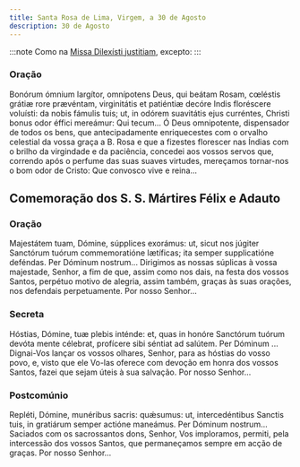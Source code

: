 ```yaml
---
title: Santa Rosa de Lima, Virgem, a 30 de Agosto
description: 30 de Agosto
---
```


:::note
Como na [Missa Dilexísti justitiam](/missal/comum/20virgemnaomartir1), excepto:
:::

### Oração

<div class="side-by-side not-content">
  <span>
    Bonórum ómnium largítor, omnípotens Deus, qui beátam Rosam, cœléstis grátiæ rore prævéntam,
    virginitátis et patiéntiæ decóre Indis floréscere voluísti: da nobis fámulis tuis; ut, in odórem
    suavitátis ejus curréntes, Christi bonus odor éffici mereámur: Qui tecum...
  </span>
  <span>
    Ó Deus omnipotente, dispensador de todos os bens, que antecipadamente enriquecestes com o
    orvalho celestial da vossa graça a B. Rosa e que a fizestes florescer nas Índias com o brilho da
    virgindade e da paciência, concedei aos vossos servos que, correndo após o perfume das suas
    suaves virtudes, mereçamos tornar-nos o bom odor de Cristo: Que convosco vive e reina...
  </span>
</div>

## Comemoração dos S. S. Mártires Félix e Adauto

### Oração

<div class="side-by-side not-content">
  <span>
    Majestátem tuam, Dómine, súpplices exorámus: ut, sicut nos júgiter Sanctórum tuórum
    commemoratióne lætíficas; ita semper supplicatióne deféndas. Per Dóminum nostrum...
  </span>
  <span>
    Dirigimos as nossas súplicas à vossa majestade, Senhor, a fim de que, assim como nos dais, na
    festa dos vossos Santos, perpétuo motivo de alegria, assim também, graças às suas orações, nos
    defendais perpetuamente. Por nosso Senhor...
  </span>
</div>

### Secreta

<div class="side-by-side not-content">
  <span>
    Hóstias, Dómine, tuæ plebis inténde: et, quas in honóre Sanctórum tuórum devóta mente célebrat,
    profícere sibi séntiat ad salútem. Per Dóminum ...
  </span>
  <span>
    Dignai-Vos lançar os vossos olhares, Senhor, para as hóstias do vosso povo, e, visto que ele
    Vo-las oferece com devoção em honra dos vossos Santos, fazei que sejam úteis à sua salvação. Por
    nosso Senhor...
  </span>
</div>

### Postcomúnio

<div class="side-by-side not-content">
  <span>
    Repléti, Dómine, munéribus sacris: quǽsumus: ut, intercedéntibus Sanctis tuis, in gratiárum
    semper actióne maneámus. Per Dóminum nostrum...
  </span>
  <span>
    Saciados com os sacrossantos dons, Senhor, Vos imploramos, permiti, pela intercessão dos vossos
    Santos, que permaneçamos sempre em acção de graças. Por nosso Senhor...
  </span>
</div>
